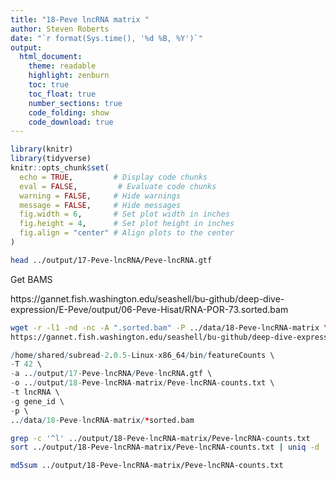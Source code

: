 ```yaml
---
title: "18-Peve lncRNA matrix "
author: Steven Roberts
date: "`r format(Sys.time(), '%d %B, %Y')`"  
output: 
  html_document:
    theme: readable
    highlight: zenburn
    toc: true
    toc_float: true
    number_sections: true
    code_folding: show
    code_download: true
---
```


```r
library(knitr)
library(tidyverse)
knitr::opts_chunk$set(
  echo = TRUE,         # Display code chunks
  eval = FALSE,         # Evaluate code chunks
  warning = FALSE,     # Hide warnings
  message = FALSE,     # Hide messages
  fig.width = 6,       # Set plot width in inches
  fig.height = 4,      # Set plot height in inches
  fig.align = "center" # Align plots to the center
)
```



```bash
head ../output/17-Peve-lncRNA/Peve-lncRNA.gtf
```

Get BAMS


https://gannet.fish.washington.edu/seashell/bu-github/deep-dive-expression/E-Peve/output/06-Peve-Hisat/RNA-POR-73.sorted.bam



```bash
wget -r -l1 -nd -nc -A ".sorted.bam" -P ../data/18-Peve-lncRNA-matrix \
https://gannet.fish.washington.edu/seashell/bu-github/deep-dive-expression/E-Peve/output/06-Peve-Hisat/
```


```r
/home/shared/subread-2.0.5-Linux-x86_64/bin/featureCounts \
-T 42 \
-a ../output/17-Peve-lncRNA/Peve-lncRNA.gtf \
-o ../output/18-Peve-lncRNA-matrix/Peve-lncRNA-counts.txt \
-t lncRNA \
-g gene_id \
-p \
../data/18-Peve-lncRNA-matrix/*sorted.bam
```

```bash
grep -c '^l' ../output/18-Peve-lncRNA-matrix/Peve-lncRNA-counts.txt
sort ../output/18-Peve-lncRNA-matrix/Peve-lncRNA-counts.txt | uniq -d
```
```bash
md5sum ../output/18-Peve-lncRNA-matrix/Peve-lncRNA-counts.txt
```

